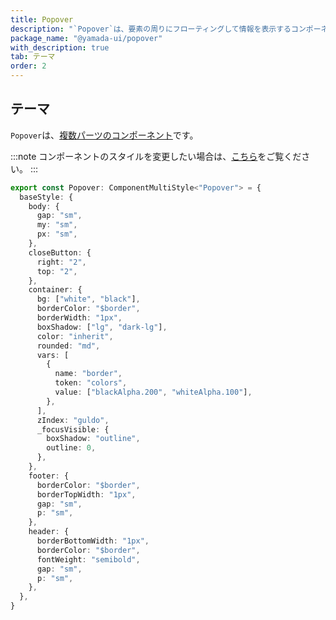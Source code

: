 ```yaml
---
title: Popover
description: "`Popover`は、要素の周りにフローティングして情報を表示するコンポーネントです。"
package_name: "@yamada-ui/popover"
with_description: true
tab: テーマ
order: 2
---
```


## テーマ

`Popover`は、[複数パーツのコンポーネント](/styled-system/theming/component-styles#複数パーツのコンポーネント)です。

:::note
コンポーネントのスタイルを変更したい場合は、[こちら](/styled-system/theming/customize-theme#コンポーネントのスタイルを変更する)をご覧ください。
:::

```ts
export const Popover: ComponentMultiStyle<"Popover"> = {
  baseStyle: {
    body: {
      gap: "sm",
      my: "sm",
      px: "sm",
    },
    closeButton: {
      right: "2",
      top: "2",
    },
    container: {
      bg: ["white", "black"],
      borderColor: "$border",
      borderWidth: "1px",
      boxShadow: ["lg", "dark-lg"],
      color: "inherit",
      rounded: "md",
      vars: [
        {
          name: "border",
          token: "colors",
          value: ["blackAlpha.200", "whiteAlpha.100"],
        },
      ],
      zIndex: "guldo",
      _focusVisible: {
        boxShadow: "outline",
        outline: 0,
      },
    },
    footer: {
      borderColor: "$border",
      borderTopWidth: "1px",
      gap: "sm",
      p: "sm",
    },
    header: {
      borderBottomWidth: "1px",
      borderColor: "$border",
      fontWeight: "semibold",
      gap: "sm",
      p: "sm",
    },
  },
}
```
